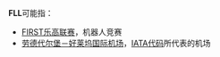 '''FLL'''可能指：

*[[FIRST乐高联赛|FIRST乐高联赛]]，机器人竞赛
*[[劳德代尔堡－好莱坞国际机场|劳德代尔堡－好莱坞国际机场]]，[[IATA代码|IATA代码]]所代表的机场

{{消歧义}}